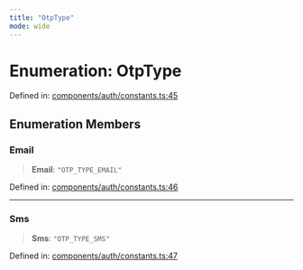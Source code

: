 ```yaml
---
title: "OtpType"
mode: wide
---
```

  
# Enumeration: OtpType

Defined in: [components/auth/constants.ts:45](https://github.com/tkhq/sdk/blob/d88b5e1f9a6cca8e54e61f8a127aa90fcebeaa2e/packages/sdk-react/src/components/auth/constants.ts#L45)

## Enumeration Members

### Email

> **Email**: `"OTP_TYPE_EMAIL"`

Defined in: [components/auth/constants.ts:46](https://github.com/tkhq/sdk/blob/d88b5e1f9a6cca8e54e61f8a127aa90fcebeaa2e/packages/sdk-react/src/components/auth/constants.ts#L46)

***

### Sms

> **Sms**: `"OTP_TYPE_SMS"`

Defined in: [components/auth/constants.ts:47](https://github.com/tkhq/sdk/blob/d88b5e1f9a6cca8e54e61f8a127aa90fcebeaa2e/packages/sdk-react/src/components/auth/constants.ts#L47)
